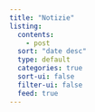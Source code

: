 ```yaml
---
title: "Notizie"
listing:
  contents:
    - post
  sort: "date desc"
  type: default
  categories: true
  sort-ui: false
  filter-ui: false
  feed: true
---
```

